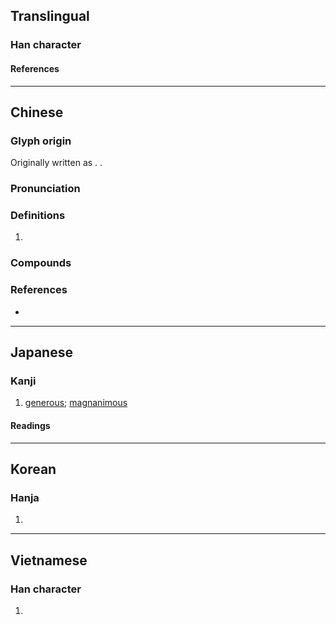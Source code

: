 {{character info}}
==Translingual==

===Han character===
{{Han char|rn=61|rad=心|as=11|sn=14|four=90032|canj=PILE|ids=⿰忄康}}

====References====
{{Han ref|kx=0400.160|dkj=11146|dj=0740.090|hdz=42347.100|uh=6177}}

----

==Chinese==
{{zh-forms|alt=忼-ancient & second round simp.}}

===Glyph origin===
{{Han etym}}
Originally written as {{zh-l|*忼}}. {{Han compound|心|康|ls=psc|c1=s|c2=p|t1=heart}}.

===Pronunciation===
{{zh-pron
|m=kāng
|c=hong1,hong2,kong2
|h=pfs=khóng/không
|md=kōng
|mn=khóng
|w=1khaan
|mc=y
|oc=y
|cat=adj
}}

===Definitions===
{{zh-hanzi}}

# {{zh-used2|c}}

===Compounds===
{{zh-der|慷慨|慷愾|慨慷|慷慨激昂|慷慨陳詞|慷慨激烈|慷慨悲歌|慷慨仗義|慷慨解囊|慷慨擔承|悲歌慷慨|慷慨捐生|慷慨赴義|激昂慷慨}}

===References===
* {{R:yue:mfccd}}

----

==Japanese==

===Kanji===
{{ja-kanji|grade=|rs=心11}}

# [[generous]]; [[magnanimous]]

====Readings====
{{ja-readings
|goon=こう
|kanon=こう
|kun=いきどおる
}}

----

==Korean==

===Hanja===
{{ko-hanja|강}}

# {{rfdef|ko|sort=心11}}

----

==Vietnamese==

===Han character===
{{vi-readings|rs=心11|reading=khảng}}

# {{rfdef|vi|sort=心11}}